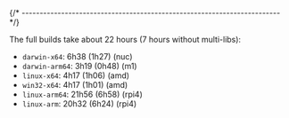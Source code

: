 
{/* ------------------------------------------------------------------------ */}

The full builds take about 22 hours (7 hours without multi-libs):

- `darwin-x64`: 6h38 (1h27) (nuc)
- `darwin-arm64`: 3h19 (0h48) (m1)
- `linux-x64`: 4h17 (1h06) (amd)
- `win32-x64`: 4h17 (1h01) (amd)
- `linux-arm64`: 21h56 (6h58) (rpi4)
- `linux-arm`: 20h32 (6h24) (rpi4)
